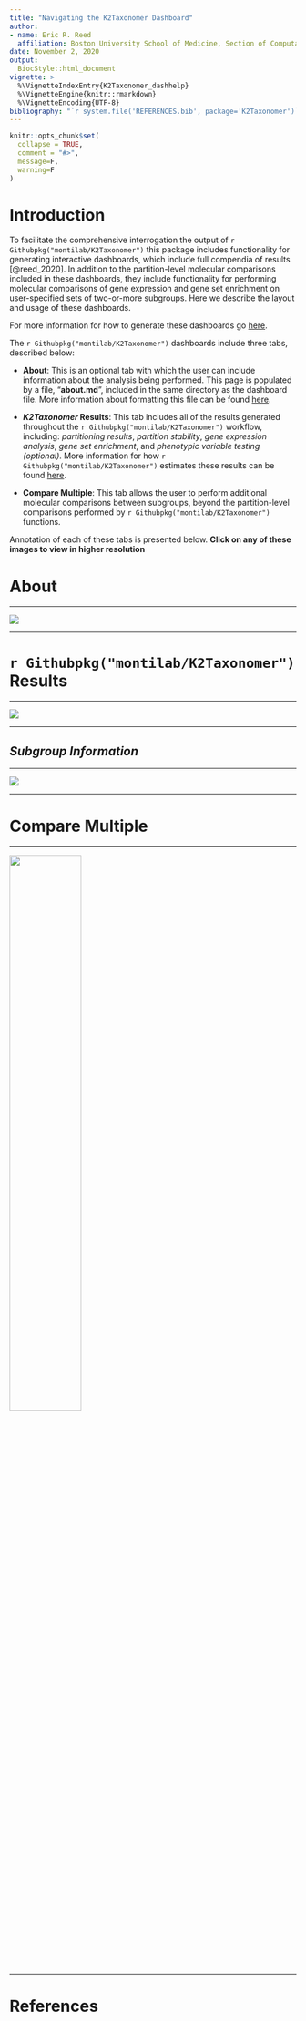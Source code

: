 ```yaml
---
title: "Navigating the K2Taxonomer Dashboard"
author:
- name: Eric R. Reed
  affiliation: Boston University School of Medicine, Section of Computational Biomedicine, 72 E Concord St, Boston, MA 02118
date: November 2, 2020
output: 
  BiocStyle::html_document
vignette: >
  %\VignetteIndexEntry{K2Taxonomer_dashhelp}
  %\VignetteEngine{knitr::rmarkdown}
  %\VignetteEncoding{UTF-8}
bibliography: "`r system.file('REFERENCES.bib', package='K2Taxonomer')`"
---
```


<style>
    body .main-container {
        max-width: 2000px;
    }
</style>

```r
knitr::opts_chunk$set(
  collapse = TRUE,
  comment = "#>",
  message=F, 
  warning=F
)
```

# Introduction

To facilitate the comprehensive interrogation the output of `r Githubpkg("montilab/K2Taxonomer")` this package includes functionality for generating interactive dashboards, which include full compendia of results [@reed_2020]. In addition to the partition-level molecular comparisons included in these dashboards, they include functionality for performing molecular comparisons of gene expression and gene set enrichment on user-specified sets of two-or-more subgroups. Here we describe the layout and usage of these dashboards.

For more information for how to generate these dashboards go [here](https://montilab.github.io/K2Taxonomer/articles/K2Taxonomer_dashboard.html).


The `r Githubpkg("montilab/K2Taxonomer")` dashboards include three tabs, described below:

- __**About**__: This is an optional tab with which the user can include information about the analysis being performed. This page is populated by a file, "**about.md**", included in the same directory as the dashboard file. More information about formatting this file can be found [here](https://montilab.github.io/K2Taxonomer/articles/K2Taxonomer_dashboard.html#the-about-md-file).

- __***K2Taxonomer* Results**__: This tab includes all of the results generated throughout the `r Githubpkg("montilab/K2Taxonomer")` workflow, including: *partitioning results*, *partition stability*, *gene expression analysis*, *gene set enrichment*, and *phenotypic variable testing (optional)*. More information for how `r Githubpkg("montilab/K2Taxonomer")` estimates these results can be found [here](https://montilab.github.io/K2Taxonomer/articles/K2Taxonomer_dashboard.html#the-about-md-file).

- __**Compare Multiple**__: This tab allows the user to perform additional molecular comparisons between subgroups, beyond the partition-level comparisons performed by `r Githubpkg("montilab/K2Taxonomer")` functions.

Annotation of each of these tabs is presented below. **Click on any of these images to view in higher resolution**

# __**About**__

***

[![](https://montilab.github.io/K2Taxonomer/articles/page1.png)](https://montilab.github.io/K2Taxonomer/articles/page1.png)

***

# __**`r Githubpkg("montilab/K2Taxonomer")` Results**__

***

[![](https://montilab.github.io/K2Taxonomer/articles/page2.png)](https://montilab.github.io/K2Taxonomer/articles/page2.png)

***

## __*Subgroup Information*__

***

[![](https://montilab.github.io/K2Taxonomer/articles/page3.png)](https://montilab.github.io/K2Taxonomer/articles/page3.png)

***

# __**Compare Multiple** __

***

[![](https://montilab.github.io/K2Taxonomer/articles/page4.png){width=50%}](https://montilab.github.io/K2Taxonomer/articles/page4.png)

***

# References